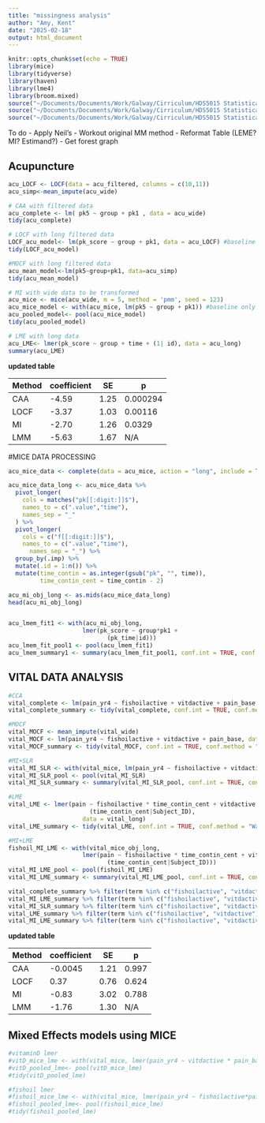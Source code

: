 ```yaml
---
title: "missingness analysis"
author: "Amy, Kent"
date: "2025-02-18"
output: html_document
---
```


```r
knitr::opts_chunk$set(echo = TRUE)
library(mice)
library(tidyverse)
library(haven)
library(lme4)
library(broom.mixed)
source("~/Documents/Documents/Work/Galway/Cirriculum/HDS5015 Statistical Computing for Biomedical Data/Github/HDS5106/.github/workflows/R scripts/Functions.R")
source("~/Documents/Documents/Work/Galway/Cirriculum/HDS5015 Statistical Computing for Biomedical Data/Github/HDS5106/.github/workflows/R scripts/Acupuncture data formats.R")
source("~/Documents/Documents/Work/Galway/Cirriculum/HDS5015 Statistical Computing for Biomedical Data/Github/HDS5106/.github/workflows/R scripts/VITAL data formats.R")
```

To do
- Apply Neil's
- Workout original MM method
- Reformat Table (LEME? MI? Estimand?)
- Get forest graph

## Acupuncture

```r
acu_LOCF <- LOCF(data = acu_filtered, columns = c(10,11))
acu_simp<-mean_impute(acu_wide)
```

```r

# CAA with filtered data 
acu_complete <- lm( pk5 ~ group + pk1 , data = acu_wide)
tidy(acu_complete)

# LOCF with long filtered data
LOCF_acu_model<- lm(pk_score ~ group + pk1, data = acu_LOCF) #baseline only #wide data
tidy(LOCF_acu_model)

#MOCF with long filtered data 
acu_mean_model<-lm(pk5~group+pk1, data=acu_simp)
tidy(acu_mean_model)

# MI with wide data to be transformed 
acu_mice <- mice(acu_wide, m = 5, method = 'pmm', seed = 123)
acu_mice_model <- with(acu_mice, lm(pk5 ~ group + pk1)) #baseline only - to be used in linear mixed effects model 
acu_pooled_model<- pool(acu_mice_model)
tidy(acu_pooled_model)

# LME with long data 
acu_LME<- lmer(pk_score ~ group + time + (1| id), data = acu_long)
summary(acu_LME)
```

**updated table**

|Method|coefficient|SE|p|
|--|--|--|--|
|CAA|-4.59|1.25|0.000294|
|LOCF|-3.37|1.03|0.00116|
|MI|-2.70|1.26|0.0329|
|LMM|-5.63|1.67|N/A|

#MICE DATA PROCESSING

```r
acu_mice_data <- complete(data = acu_mice, action = "long", include = TRUE)

acu_mice_data_long <- acu_mice_data %>%
  pivot_longer(
    cols = matches("pk[[:digit:]]$"), 
    names_to = c(".value","time"),
    names_sep = "_"
  ) %>%
  pivot_longer(
    cols = c("f[[:digit:]]$"), 
    names_to = c(".value","time"),
      names_sep = "_") %>%
  group_by(.imp) %>%
  mutate(.id = 1:n()) %>%
  mutate(time_contin = as.integer(gsub("pk", "", time)),
         time_contin_cent = time_contin - 2)

acu_mi_obj_long <- as.mids(acu_mice_data_long)
head(acu_mi_obj_long)


acu_lmem_fit1 <- with(acu_mi_obj_long, 
                     lmer(pk_score ~ group*pk1 + 
                            (pk_time|id)))
acu_lmem_fit_pool1 <- pool(acu_lmem_fit1)
acu_lmem_summary1 <- summary(acu_lmem_fit_pool1, conf.int = TRUE, conf.method = "Wald")

```


## VITAL DATA ANALYSIS


```r
#CCA
vital_complete <- lm(pain_yr4 ~ fishoilactive + vitdactive + pain_base, data = vital_wide) 
vital_complete_summary <- tidy(vital_complete, conf.int = TRUE, conf.method = "Wald")

#MOCF
vital_MOCF <- mean_impute(vital_wide)
vital_MOCF <- lm(pain_yr4 ~ fishoilactive + vitdactive + pain_base, data = vital_MOCF)
vital_MOCF_summary <- tidy(vital_MOCF, conf.int = TRUE, conf.method = "Wald")

#MI+SLR
vital_MI_SLR <- with(vital_mice, lm(pain_yr4 ~ fishoilactive + vitdactive  + pain_base ))
vital_MI_SLR_pool <- pool(vital_MI_SLR)
vital_MI_SLR_summary <- summary(vital_MI_SLR_pool, conf.int = TRUE, conf.method = "Wald")

#LME
vital_LME <- lmer(pain ~ fishoilactive * time_contin_cent + vitdactive * time_contin_cent + pain_base + 
                       (time_contin_cent|Subject_ID), 
                     data = vital_long)
vital_LME_summary <- tidy(vital_LME, conf.int = TRUE, conf.method = "Wald")

#MI+LME
fishoil_MI_LME <- with(vital_mice_obj_long, 
                     lmer(pain ~ fishoilactive * time_contin_cent + vitdactive * time_contin_cent + pain_base + 
                            (time_contin_cent|Subject_ID)))
vital_MI_LME_pool <- pool(fishoil_MI_LME)
vital_MI_LME_summary <- summary(vital_MI_LME_pool, conf.int = TRUE, conf.method = "Wald")

vital_complete_summary %>% filter(term %in% c("fishoilactive", "vitdactive"))
vital_MI_LME_summary %>% filter(term %in% c("fishoilactive", "vitdactive"))
vital_MI_SLR_summary %>% filter(term %in% c("fishoilactive", "vitdactive"))
vital_LME_summary %>% filter(term %in% c("fishoilactive", "vitdactive"))
vital_MI_LME_summary %>% filter(term %in% c("fishoilactive", "vitdactive"))
```

**updated table**

|Method|coefficient|SE|p|
|--|--|--|--|
|CAA|-0.0045|1.21|0.997|
|LOCF|0.37|0.76|0.624|
|MI|-0.83|3.02|0.788|
|LMM|-1.76|1.30|N/A|










## Mixed Effects models using MICE 

```r

#vitaminD lmer
#vitD_mice_lme <- with(vital_mice, lmer(pain_yr4 ~ vitdactive * pain_base + (1|Subject_ID))) #baseline only - to be used in linear mixed effects model 
#vitD_pooled_lme<- pool(vitD_mice_lme)
#tidy(vitD_pooled_lme)

#fishoil lmer
#fishoil_mice_lme <- with(vital_mice, lmer(pain_yr4 ~ fishoilactive*pain_base + (1|Subject_ID))) #baseline only - to be used in linear mixed effects model 
#fishoil_pooled_lme<- pool(fishoil_mice_lme)
#tidy(fishoil_pooled_lme)
```



